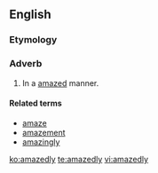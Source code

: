==English==

===Etymology===
{{suffix|amazed|ly}}

===Adverb===
{{en-adv}}

# In a [[amazed]] manner.

====Related terms====
*[[amaze]]
*[[amazement]]
*[[amazingly]]

[[ko:amazedly]]
[[te:amazedly]]
[[vi:amazedly]]